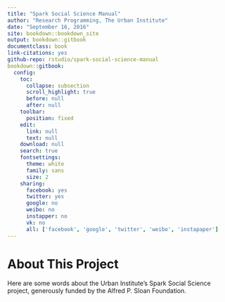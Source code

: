 ```yaml
--- 
title: "Spark Social Science Manual"
author: "Research Programming, The Urban Institute"
date: "September 16, 2016"
site: bookdown::bookdown_site
output: bookdown::gitbook
documentclass: book
link-citations: yes
github-repo: rstudio/spark-social-science-manual
bookdown::gitbook:
  config:
    toc:
      collapse: subsection
      scroll_highlight: true
      before: null
      after: null
    toolbar:
      position: fixed
    edit:
      link: null
      text: null
    download: null
    search: true
    fontsettings:
      theme: white
      family: sans
      size: 2
    sharing:
      facebook: yes
      twitter: yes
      google: no
      weibo: no
      instapper: no
      vk: no
      all: ['facebook', 'google', 'twitter', 'weibo', 'instapaper']
---
```


# About This Project

Here are some words about the Urban Institute's Spark Social Science project, generously funded by the Alfred P. Sloan Foundation.
